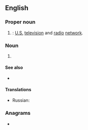 ==English==

===Proper noun===
{{en-proper noun}}

# {{initialism of|[[wikipedia:NBC|National Broadcasting Company]]|nodot=1}}: [[United States|U.S.]] [[television]] and [[radio]] [[network]].

===Noun===
{{en-noun}}

# {{lb|en|weapons}} {{abbreviation of|lang=en[[nuclear weapon]], [[biological weapon]] and [[chemical weapon]]}}

====See also====
* {{sense|nuclear, biological, chemical}} {{l|en|ABC}}

====Translations====
{{trans-top|}}
* Russian: {{t|ru|Эн Би Си|m}}
{{trans-mid}}
{{trans-bottom}}

===Anagrams===
* {{anagrams|en|a=bcn|BCN|BNC|C. B. N.|C.B.N.|CBN}}